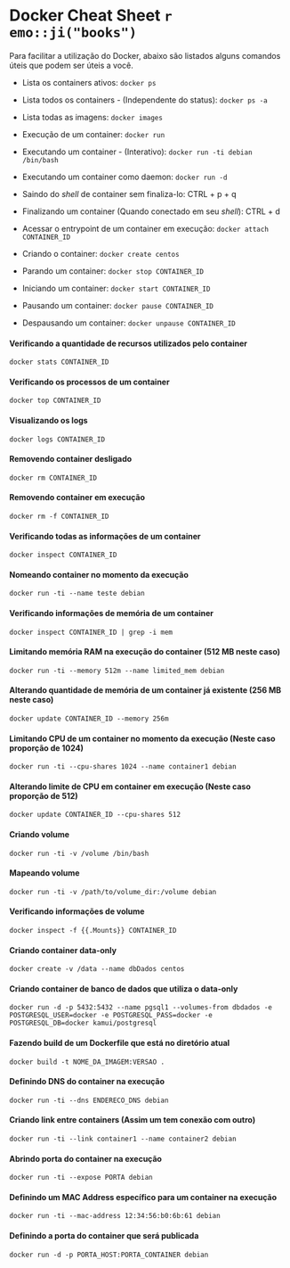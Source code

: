 # Docker Cheat Sheet `r emo::ji("books")`

Para facilitar a utilização do Docker, abaixo são listados alguns comandos úteis que podem ser úteis a você.

- Lista os containers ativos: `docker ps`

- Lista todos os containers - (Independente do status): `docker ps -a`

- Lista todas as imagens: `docker images`

- Execução de um container: `docker run`

- Executando um container - (Interativo): `docker run -ti debian /bin/bash`

- Executando um container como daemon: `docker run -d`

- Saindo do *shell* de container sem finaliza-lo: CTRL + p + q

- Finalizando um container (Quando conectado em seu *shell*): CTRL + d

- Acessar o entrypoint de um container em execução: `docker attach CONTAINER_ID`

- Criando o container: `docker create centos`

- Parando um container: `docker stop CONTAINER_ID`

- Iniciando um container: `docker start CONTAINER_ID`

- Pausando um container: `docker pause CONTAINER_ID`

- Despausando um container: `docker unpause CONTAINER_ID`

#### Verificando a quantidade de recursos utilizados pelo container
`docker stats CONTAINER_ID`

#### Verificando os processos de um container
`docker top CONTAINER_ID`

#### Visualizando os logs
`docker logs CONTAINER_ID`

#### Removendo container desligado
`docker rm CONTAINER_ID`

#### Removendo container em execução
`docker rm -f CONTAINER_ID`

#### Verificando todas as informações de um container
`docker inspect CONTAINER_ID`

#### Nomeando container no momento da execução
`docker run -ti --name teste debian`

#### Verificando informações de memória de um container
`docker inspect CONTAINER_ID | grep -i mem`

#### Limitando memória RAM na execução do container (512 MB neste caso)
`docker run -ti --memory 512m --name limited_mem debian`

#### Alterando quantidade de memória de um container já existente (256 MB neste caso)
`docker update CONTAINER_ID --memory 256m`

#### Limitando CPU de um container no momento da execução (Neste caso proporção de 1024)
`docker run -ti --cpu-shares 1024 --name container1 debian`

#### Alterando limite de CPU em container em execução (Neste caso proporção de 512)
`docker update CONTAINER_ID --cpu-shares 512`

#### Criando volume
`docker run -ti -v /volume /bin/bash`

#### Mapeando volume 
`docker run -ti -v /path/to/volume_dir:/volume debian`

#### Verificando informações de volume
`docker inspect -f {{.Mounts}} CONTAINER_ID`

#### Criando container data-only
`docker create -v /data --name dbDados centos`

#### Criando container de banco de dados que utiliza o data-only
`docker run -d -p 5432:5432 --name pgsql1 --volumes-from dbdados -e POSTGRESQL_USER=docker -e POSTGRESQL_PASS=docker -e POSTGRESQL_DB=docker kamui/postgresql`

#### Fazendo build de um Dockerfile que está no diretório atual
`docker build -t NOME_DA_IMAGEM:VERSAO .`

#### Definindo DNS do container na execução
`docker run -ti --dns ENDERECO_DNS debian`

#### Criando link entre containers (Assim um tem conexão com outro)
`docker run -ti --link container1 --name container2 debian`

#### Abrindo porta do container na execução
`docker run -ti --expose PORTA debian`

#### Definindo um MAC Address específico para um container na execução
`docker run -ti --mac-address 12:34:56:b0:6b:61 debian`

#### Definindo a porta do container que será publicada 
`docker run -d -p PORTA_HOST:PORTA_CONTAINER debian`
